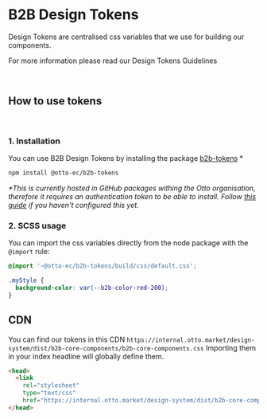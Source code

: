 
<Meta title="Getting Started/Design Tokens Installation" />

# B2B Design Tokens

Design Tokens are centralised css variables that we use for building our components.

For more information please read our <LinkTo kind="Guidelines/Design Tokens">Design Tokens Guidelines</LinkTo>

<br />

## How to use tokens

<br />

### 1. Installation

You can use B2B Design Tokens by installing the package [b2b-tokens](https://github.com/otto-ec/b2b-design-system/packages/1292770) \*

```bash
npm install @otto-ec/b2b-tokens
```

_\*This is currently hosted in GitHub packages withing the Otto organisation, therefore it requires an authentication
token to be able to install. Follow [this guide](?path=/story/getting-started-package-installation--page)
if you haven't configured this yet._

### 2. SCSS usage

You can import the css variables directly from the node package with the `@import` rule:

```css
@import '~@otto-ec/b2b-tokens/build/css/default.css';

.myStyle {
  background-color: var(--b2b-color-red-200);
}
```

## CDN

You can find our tokens in this CDN `https://internal.otto.market/design-system/dist/b2b-core-components/b2b-core-components.css`
Importing them in your index headline will globally define them.

```html
<head>
  <link
    rel="stylesheet"
    type="text/css"
    href="https://internal.otto.market/design-system/dist/b2b-core-components/b2b-core-components.css" />
</head>
```
